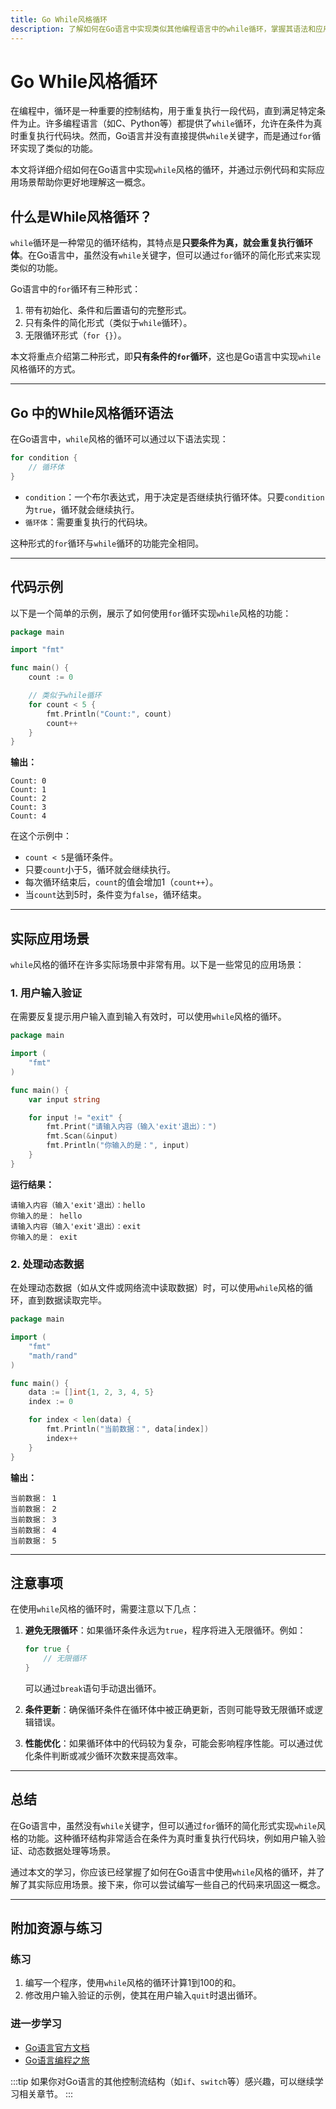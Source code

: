 ```yaml
---
title: Go While风格循环
description: 了解如何在Go语言中实现类似其他编程语言中的while循环，掌握其语法和应用场景。
---
```


# Go While风格循环

在编程中，循环是一种重要的控制结构，用于重复执行一段代码，直到满足特定条件为止。许多编程语言（如C、Python等）都提供了`while`循环，允许在条件为真时重复执行代码块。然而，Go语言并没有直接提供`while`关键字，而是通过`for`循环实现了类似的功能。

本文将详细介绍如何在Go语言中实现`while`风格的循环，并通过示例代码和实际应用场景帮助你更好地理解这一概念。

## 什么是While风格循环？

`while`循环是一种常见的循环结构，其特点是**只要条件为真，就会重复执行循环体**。在Go语言中，虽然没有`while`关键字，但可以通过`for`循环的简化形式来实现类似的功能。

Go语言中的`for`循环有三种形式：
1. 带有初始化、条件和后置语句的完整形式。
2. 只有条件的简化形式（类似于`while`循环）。
3. 无限循环形式（`for {}`）。

本文将重点介绍第二种形式，即**只有条件的`for`循环**，这也是Go语言中实现`while`风格循环的方式。

---

## Go 中的While风格循环语法

在Go语言中，`while`风格的循环可以通过以下语法实现：

```go
for condition {
    // 循环体
}
```

- `condition`：一个布尔表达式，用于决定是否继续执行循环体。只要`condition`为`true`，循环就会继续执行。
- `循环体`：需要重复执行的代码块。

这种形式的`for`循环与`while`循环的功能完全相同。

---

## 代码示例

以下是一个简单的示例，展示了如何使用`for`循环实现`while`风格的功能：

```go
package main

import "fmt"

func main() {
    count := 0

    // 类似于while循环
    for count < 5 {
        fmt.Println("Count:", count)
        count++
    }
}
```

**输出：**
```
Count: 0
Count: 1
Count: 2
Count: 3
Count: 4
```

在这个示例中：
- `count < 5`是循环条件。
- 只要`count`小于5，循环就会继续执行。
- 每次循环结束后，`count`的值会增加1（`count++`）。
- 当`count`达到5时，条件变为`false`，循环结束。

---

## 实际应用场景

`while`风格的循环在许多实际场景中非常有用。以下是一些常见的应用场景：

### 1. 用户输入验证
在需要反复提示用户输入直到输入有效时，可以使用`while`风格的循环。

```go
package main

import (
    "fmt"
)

func main() {
    var input string

    for input != "exit" {
        fmt.Print("请输入内容（输入'exit'退出）：")
        fmt.Scan(&input)
        fmt.Println("你输入的是：", input)
    }
}
```

**运行结果：**
```
请输入内容（输入'exit'退出）：hello
你输入的是： hello
请输入内容（输入'exit'退出）：exit
你输入的是： exit
```

### 2. 处理动态数据
在处理动态数据（如从文件或网络流中读取数据）时，可以使用`while`风格的循环，直到数据读取完毕。

```go
package main

import (
    "fmt"
    "math/rand"
)

func main() {
    data := []int{1, 2, 3, 4, 5}
    index := 0

    for index < len(data) {
        fmt.Println("当前数据：", data[index])
        index++
    }
}
```

**输出：**
```
当前数据： 1
当前数据： 2
当前数据： 3
当前数据： 4
当前数据： 5
```

---

## 注意事项

在使用`while`风格的循环时，需要注意以下几点：

1. **避免无限循环**：如果循环条件永远为`true`，程序将进入无限循环。例如：
   ```go
   for true {
       // 无限循环
   }
   ```
   可以通过`break`语句手动退出循环。

2. **条件更新**：确保循环条件在循环体中被正确更新，否则可能导致无限循环或逻辑错误。

3. **性能优化**：如果循环体中的代码较为复杂，可能会影响程序性能。可以通过优化条件判断或减少循环次数来提高效率。

---

## 总结

在Go语言中，虽然没有`while`关键字，但可以通过`for`循环的简化形式实现`while`风格的功能。这种循环结构非常适合在条件为真时重复执行代码块，例如用户输入验证、动态数据处理等场景。

通过本文的学习，你应该已经掌握了如何在Go语言中使用`while`风格的循环，并了解了其实际应用场景。接下来，你可以尝试编写一些自己的代码来巩固这一概念。

---

## 附加资源与练习

### 练习
1. 编写一个程序，使用`while`风格的循环计算1到100的和。
2. 修改用户输入验证的示例，使其在用户输入`quit`时退出循环。

### 进一步学习
- [Go语言官方文档](https://golang.org/doc/)
- [Go语言编程之旅](https://golang-book.com/)

:::tip
如果你对Go语言的其他控制流结构（如`if`、`switch`等）感兴趣，可以继续学习相关章节。
:::